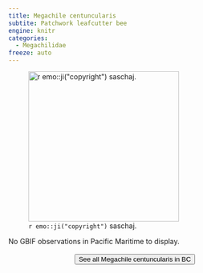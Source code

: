 ```yaml
---
title: Megachile centuncularis
subtite: Patchwork leafcutter bee
engine: knitr
categories:
  - Megachilidae
freeze: auto
---
```

![`r emo::ji("copyright")` saschaj.](https://inaturalist-open-data.s3.amazonaws.com/photos/340848918/medium.jpg){height=300}



No GBIF observations in Pacific Maritime to display.
<br><br>
<center>


<a href="https://inaturalist.ca/observations?place_id=any&subview=map&taxon_id=124406"><button type="button" class="btn btn-secondary">See all Megachile centuncularis in BC <i class="fa-solid fa-arrow-up-right-from-square"></i> </button></a>
</center>
